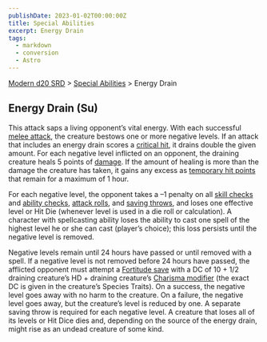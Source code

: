 ```yaml
---
publishDate: 2023-01-02T00:00:00Z
title: Special Abilities
excerpt: Energy Drain
tags:
  - markdown
  - conversion
  - Astro
---
```


[Modern d20 SRD](/#modernD20) > [Special Abilities](modern-d20-srd-special-abilities-index) > Energy Drain

## Energy Drain (Su)

This attack saps a living opponent’s vital energy. With each successful [melee attack](modern-d20-srd-combat-attack-actions), the creature bestows one or more negative levels. If an attack that includes an energy drain scores a [critical hit](modern-d20-srd-combat-critical-hits), it drains double the given amount. For each negative level inflicted on an opponent, the draining creature heals 5 points of [damage](modern-d20-srd-combat-damage). If the amount of healing is more than the damage the creature has taken, it gains any excess as [temporary hit points](modern-d20-srd-combat-death-dying-healing) that remain for a maximum of 1 hour.

For each negative level, the opponent takes a –1 penalty on all [skill checks](modern-d20-srd-skills-skill-basics) and [ability checks](modern-d20-srd-basics-ability-scores), [attack rolls](modern-d20-srd-combat-attack-roll), and [saving throws](modern-d20-srd-basics-saving-throws), and loses one effective level or Hit Die (whenever level is used in a die roll or calculation). A character with spellcasting ability loses the ability to cast one spell of the highest level he or she can cast (player’s choice); this loss persists until the negative level is removed.

Negative levels remain until 24 hours have passed or until removed with a spell. If a negative level is not removed before 24 hours have passed, the afflicted opponent must attempt a [Fortitude save](modern-d20-srd-basics-saving-throws) with a DC of 10 + 1/2 draining creature’s HD + draining creature’s [Charisma modifier](modern-d20-srd-basics-ability-scores) (the exact DC is given in the creature’s Species Traits). On a success, the negative level goes away with no harm to the creature. On a failure, the negative level goes away, but the creature’s level is reduced by one. A separate saving throw is required for each negative level. A creature that loses all of its levels or Hit Dice dies and, depending on the source of the energy drain, might rise as an undead creature of some kind.
